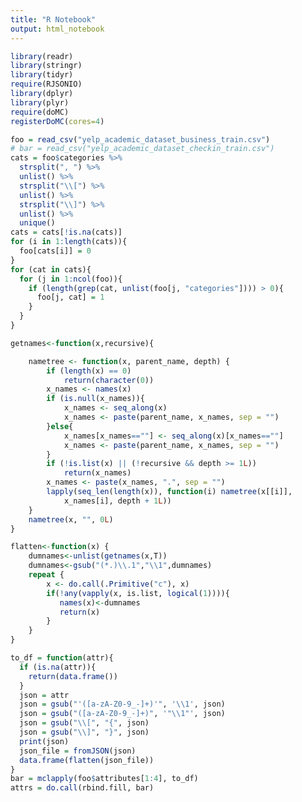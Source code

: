 ```yaml
---
title: "R Notebook"
output: html_notebook
---
```



```r
library(readr)
library(stringr)
library(tidyr)
require(RJSONIO)
library(dplyr)
library(plyr)
require(doMC)
registerDoMC(cores=4)
```

```r
foo = read_csv("yelp_academic_dataset_business_train.csv")
# bar = read_csv("yelp_academic_dataset_checkin_train.csv")
cats = foo$categories %>% 
  strsplit(", ") %>%
  unlist() %>% 
  strsplit("\\[") %>% 
  unlist() %>% 
  strsplit("\\]") %>% 
  unlist() %>% 
  unique()
cats = cats[!is.na(cats)]
for (i in 1:length(cats)){
  foo[cats[i]] = 0
}
for (cat in cats){
  for (j in 1:ncol(foo)){
    if (length(grep(cat, unlist(foo[j, "categories"]))) > 0){
      foo[j, cat] = 1
    }
  }
}
```
```r
getnames<-function(x,recursive){

    nametree <- function(x, parent_name, depth) {
        if (length(x) == 0) 
            return(character(0))
        x_names <- names(x)
        if (is.null(x_names)){ 
            x_names <- seq_along(x)
            x_names <- paste(parent_name, x_names, sep = "")
        }else{ 
            x_names[x_names==""] <- seq_along(x)[x_names==""]
            x_names <- paste(parent_name, x_names, sep = "")
        }
        if (!is.list(x) || (!recursive && depth >= 1L)) 
            return(x_names)
        x_names <- paste(x_names, ".", sep = "")
        lapply(seq_len(length(x)), function(i) nametree(x[[i]], 
            x_names[i], depth + 1L))
    }
    nametree(x, "", 0L)
}

flatten<-function(x) {
    dumnames<-unlist(getnames(x,T))
    dumnames<-gsub("(*.)\\.1","\\1",dumnames)
    repeat {
        x <- do.call(.Primitive("c"), x)
        if(!any(vapply(x, is.list, logical(1)))){
           names(x)<-dumnames
           return(x)
        }
    }
}

to_df = function(attr){
  if (is.na(attr)){
    return(data.frame())
  }
  json = attr
  json = gsub("'([a-zA-Z0-9_-]+)'", '\\1', json)
  json = gsub("([a-zA-Z0-9_-]+)", '"\\1"', json)
  json = gsub("\\[", "{", json)
  json = gsub("\\]", "}", json)
  print(json)
  json_file = fromJSON(json)
  data.frame(flatten(json_file))
}
bar = mclapply(foo$attributes[1:4], to_df)
attrs = do.call(rbind.fill, bar)
```